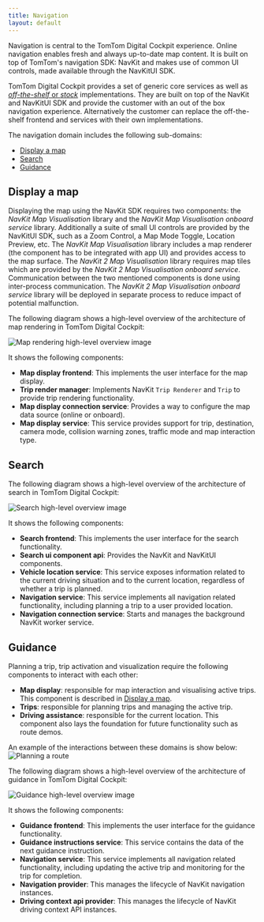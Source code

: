 ```yaml
---
title: Navigation
layout: default
---
```


Navigation is central to the TomTom Digital Cockpit experience. Online navigation enables fresh and always
up-to-date map content. It is built on top of TomTom's navigation SDK: NavKit and makes use of
common UI controls, made available through the NavKitUI SDK.

TomTom Digital Cockpit provides a set of generic core services as well as
[_off-the-shelf_ or _stock_](/tomtom-digital-cockpit/documentation/development/introduction#off-the-shelf-components-or-stock-components)
implementations. They are built on top of the NavKit and NavKitUI SDK and provide the customer with
an out of the box navigation experience. Alternatively the customer can replace the off-the-shelf
frontend and services with their own implementations.

The navigation domain includes the following sub-domains:

- [Display a map](#display-a-map)
- [Search](#search)
- [Guidance](#guidance)

## Display a map
Displaying the map using the NavKit SDK requires two components: the _NavKit Map Visualisation_
library and the _NavKit Map Visualisation onboard service_ library. Additionally a suite of small
UI controls are provided by the NavKitUI SDK, such as a Zoom Control, a Map Mode Toggle, Location
Preview, etc. The _NavKit Map Visualisation_ library includes a map renderer (the component has to
be integrated with app UI) and provides access to the map surface.
The _NavKit 2 Map Visualisation_ library requires map tiles which are provided by the _NavKit 2 Map
Visualisation onboard service_. Communication between the two mentioned components is done using
inter-process communication. The _NavKit 2 Map Visualisation onboard service_ library will be
deployed in separate process to reduce impact of potential malfunction.

The following diagram shows a high-level overview of the architecture of map rendering in TomTom
Digital Cockpit:

![Map rendering high-level overview image](images/navigation_domain-map-display-high-level-overview.svg)

It shows the following components:
- __Map display frontend__: This implements the user interface for the map display.
- __Trip render manager__: Implements NavKit `Trip Renderer` and `Trip` to provide trip rendering
  functionality.
- __Map display connection service__: Provides a way to configure the map data source
  (online or onboard).
- __Map display service__: This service provides support for trip, destination, camera mode,
  collision warning zones, traffic mode and map interaction type.

## Search

The following diagram shows a high-level overview of the architecture of search in TomTom Digital Cockpit:

![Search high-level overview image](images/navigation_domain-search-high-level-overview.svg)

It shows the following components:
- __Search frontend__: This implements the user interface for the search functionality.
- __Search ui component api__: Provides the NavKit and NavKitUI components.
- __Vehicle location service__: This service exposes information related to the current driving
  situation and to the current location, regardless of whether a trip is planned.
- __Navigation service__: This service implements all navigation related functionality, including
  planning a trip to a user provided location.
- __Navigation connection service__: Starts and manages the background NavKit worker service.

## Guidance

Planning a trip, trip activation and visualization require the following components to interact with
each other:
- __Map display__: responsible for map interaction and visualising active trips. This component is
  described in [Display a map](#display-a-map).
- __Trips__: responsible for planning trips and managing the active trip.
- __Driving assistance__: responsible for the current location. This component also lays the
  foundation for future functionality such as route demos.

An example of the interactions between these domains is show below:
![Planning a route](images/navigation_domain-guidance-planning-a-route.svg)

The following diagram shows a high-level overview of the architecture of guidance in TomTom Digital Cockpit:

![Guidance high-level overview image](images/navigation_domain-guidance-high-level-overview.svg)

It shows the following components:
- __Guidance frontend__: This implements the user interface for the guidance functionality.
- __Guidance instructions service__: This service contains the data of the next guidance instruction.
- __Navigation service__: This service implements all navigation related functionality, including
  updating the active trip and monitoring for the trip for completion.
- __Navigation provider__: This manages the lifecycle of NavKit navigation instances.
- __Driving context api provider__: This manages the lifecycle of NavKit driving context API instances.
